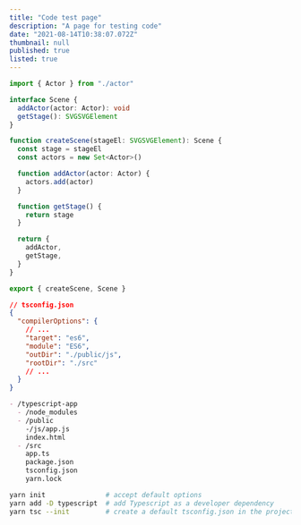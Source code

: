 ```yaml
---
title: "Code test page"
description: "A page for testing code"
date: "2021-08-14T10:38:07.072Z"
thumbnail: null
published: true
listed: true
---
```


```typescript
import { Actor } from "./actor"

interface Scene {
  addActor(actor: Actor): void
  getStage(): SVGSVGElement
}

function createScene(stageEl: SVGSVGElement): Scene {
  const stage = stageEl
  const actors = new Set<Actor>()

  function addActor(actor: Actor) {
    actors.add(actor)
  }

  function getStage() {
    return stage
  }

  return {
    addActor,
    getStage,
  }
}

export { createScene, Scene }
```

```json
// tsconfig.json
{
  "compilerOptions": {
    // ...
    "target": "es6",
    "module": "ES6",
    "outDir": "./public/js",
    "rootDir": "./src"
    // ...
  }
}
```

```md
- /typescript-app
  - /node_modules
  - /public
    -/js/app.js
    index.html
  - /src
    app.ts
    package.json
    tsconfig.json
    yarn.lock
```

```bash
yarn init               # accept default options
yarn add -D typescript  # add Typescript as a developer dependency
yarn tsc --init         # create a default tsconfig.json in the project directory
```
